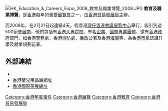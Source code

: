[[File:HK_Education_&_Careers_Expo_2008_教育及職業博覽_2008.JPG|thumb]]
'''教育及職業博覽'''，是[[香港|香港]]每年的重要[[展覽會|展覽會]]之一，由[[香港貿易發展局|香港貿易發展局]]主辦。

而2008年，在2月21日起連續4天，假香港[[灣仔|灣仔]][[香港會議展覽中心|香港會議展覽中心]]舉行，吸引到過500家[[參展商|參展商]]，他們包括有[[香港大專院校|香港大專院校]]、有名[[企業|企業]]、[[國際|國際]][[專業團體|專業團體]]、還有[[香港政府部門|香港政府部門]]，如[[香港警務處|香港警務處]]、[[香港消防處|香港消防處]]、[[廉政公署_(香港)|廉政公署]]及[[香港海關|香港海關]]等，為[[香港市民|香港市民]]認識升學及就業規劃前景。

==外部連結==
*{{official website}}
*[http://hktdc.com/hkbabyfair/chi 香港嬰兒用品展網址]
*[http://hkteafair.com/chi 香港國際茶展網址] {{Wayback|url=http://hkteafair.com/chi |date=20091217100237 }}

{{香港貿易發展局展覽}}

[[Category:香港年度事件|Category:香港年度事件]]
[[Category:香港展覽|Category:香港展覽]]
[[Category:香港教育|Category:香港教育]]
[[Category:香港貿易發展局|Category:香港貿易發展局]]